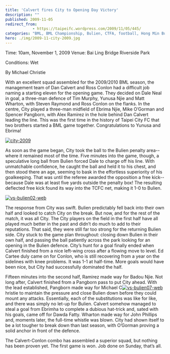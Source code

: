 ```yaml
---
title: 'Calvert fires City to Opening Day Victory'
description: ""
published: 2009-11-05
redirect_from: 
            - https://taipeifc.wordpress.com/2009/11/05/445/
categories: "BML, BML Championship, Bulien, CTFA, football, Hong Min Bulien, soccer, Taipei, Taipei City FC, Taiwan, vs. Hong Min Bulien"
hero: ./img/2009-11-city-2009.jpg
---
```

Time: 10am, November 1, 2009 Venue: Bai Ling Bridge Riverside Park

Conditions: Wet

By Michael Christie

With an excellent squad assembled for the 2009/2010 BML season, the management team of Dan Calvert and Ross Conlon had a difficult job naming a starting eleven for the opening game. They decided on Dale Neal in goal, a three-man defence of Tim Murphy, Yunusa Njie and Matt Wharton, with Steven Raymond and Ross Conlon on the flanks. In the centre, City played a three-man midfield of Ebrima Njie, Mike O’Gorman and Spencer Pangborn, with Alex Ramirez in the hole behind Dan Calvert leading the line. This was the first time in the history of Taipei City FC that two brothers started a BML game together. Congratulations to Yunusa and Ebrima!

[![](http://taipeifc.files.wordpress.com/2009/11/city-2009.jpg "city-2009")](./img/2009-11-city-2009.jpg)

As soon as the game began, City took the ball to the Bulien penalty area--where it remained most of the time. Five minutes into the game, though, a speculative long ball from Bulien forced Dale to charge off his line. With unmatchable confidence, he caught the ball and held it to his chest, and then stood there an age, seeming to bask in the effortless superiority of his goalkeeping. That was until the referee awarded the opposition a free kick--because Dale was at least five yards outside the penalty box! The resulting deflected free kick found its way into the TCFC net, making it 1-0 to Bulien.

[![](http://taipeifc.files.wordpress.com/2009/11/vs-bulien02-web.jpg "vs-bulien02-web")](./img/2009-11-vs-bulien02-web.jpg)

The response from City was swift. Bulien predictably fell back into their own half and looked to catch City on the break. But now, and for the rest of the match, it was all City. The City players on the field in the first half have all played much better in the past and didn’t do much to add to their reputations. That said, they were still far too strong for the returning Bulien side. City stuck to the game plan throughout: closing down Bulien in their own half, and passing the ball patiently across the park looking for an opening in the Bulien defence. City’s hunt for a goal finally ended when Calvert finished from a nice left-wing cross after a flowing move to level. Ed Cartee duly came on for Conlon, who is still recovering from a year on the sidelines with knee problems. It was 1-1 at half-time. More goals would have been nice, but City had successfully dominated the half.

Fifteen minutes into the second half, Ramirez made way for Badou Njie. Not long after, Calvert finished from a Pangborn pass to put City ahead. With the lead established, Pangborn made way for Michael C[![](./img/2009-11-vs-bulien07-web.jpg "vs-bulien07-web")](http://taipeifc.files.wordpress.com/2009/11/vs-bulien07-web.jpg)hristie to maintain the pressure and close Bulien down before they could mount any attacks. Essentially, each of the substitutions was like for like, and there was simply no let-up for Bulien. Calvert somehow managed to steal a goal from Ebrimha to complete a dubious hat-trick and, sated with his goals, came off for Dawda Fatty. Wharton made way for John Phillips and, moments later, the full-time whistle was blown. City had shown itself to be a lot tougher to break down than last season, with O’Gorman proving a solid anchor in front of the defence.

The Calvert-Conlon combo has assembled a superior squad, but nothing has been proven yet. The first game is won. Job done on Sunday, that’s all.
